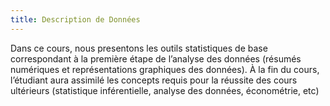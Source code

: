 ```yaml
---
title: Description de Données
---
```


Dans ce cours, nous presentons les outils statistiques de base correspondant à la première étape de l’analyse des données (résumés numériques et représentations graphiques des données). À la fin du cours, l'étudiant aura assimilé les concepts requis pour la réussite des cours ultérieurs (statistique inférentielle, analyse des données, économétrie, etc)

